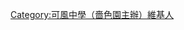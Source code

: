 {{Userbox
  |id=可風
  |id-c=white
  |id-fc=green
  |info=这个用戶是'''[[可風中學 (嗇色園主辦)|可風中學]]'''的校友、学生或老师。
  |info-c=green
  |info-s=10
  |info-fc=white
  |border-c=yellow

}}<includeonly>[[Category:可風中學（嗇色園主辦）維基人|{{PAGENAME}}]]</includeonly>
<noinclude>
[[Category:可風中學（嗇色園主辦）維基人]]
</noinclude>